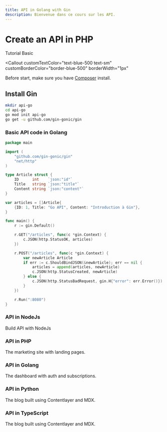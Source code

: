 ```yaml
---
title: API in Golang with Gin
description: Bienvenue dans ce cours sur les API.
---
```


<div className="flex items-center gap-2">
  <h1 className="text-2xl font-bold mr-2">Create an API in PHP</h1>
  <Badge variant="blue">
    Tutorial
  </Badge>
    <Badge variant="pink">
    Basic
  </Badge>
</div>

<Callout 
  customTextColor="text-blue-500 text-sm"
  customBorderColor="border-blue-500"
  borderWidth="1px"
>

Before start, make sure you have [Composer](https://getcomposer.org/download/) install.

</Callout>

## Install Gin

```sh
mkdir api-go
cd api-go
go mod init api-go
go get -u github.com/gin-gonic/gin
```

### Basic API code in Golang

```go
package main

import (
    "github.com/gin-gonic/gin"
    "net/http"
)

type Article struct {
    ID      int    `json:"id"`
    Title   string `json:"title"`
    Content string `json:"content"`
}

var articles = []Article{
    {ID: 1, Title: "Go API", Content: "Introduction à Gin"},
}

func main() {
    r := gin.Default()

    r.GET("/articles", func(c *gin.Context) {
        c.JSON(http.StatusOK, articles)
    })

    r.POST("/articles", func(c *gin.Context) {
        var newArticle Article
        if err := c.ShouldBindJSON(&newArticle); err == nil {
            articles = append(articles, newArticle)
            c.JSON(http.StatusCreated, newArticle)
        } else {
            c.JSON(http.StatusBadRequest, gin.H{"error": err.Error()})
        }
    })

    r.Run(":8080")
}
```

<div className="grid sm:grid-cols-2 gap-4 mt-6">

<Card href="/docs/api/create-api/nodejs">

### API in NodeJs 

Build API with NodeJs
 
</Card>

<Card href="/docs/api/create-api/php">

### API in PHP

The marketing site with landing pages.

</Card>

<Card href="/docs/api/create-api/golang">

### API in Golang

The dashboard with auth and subscriptions.

</Card>

<Card href="/docs/api/create-api/">

### API in Python

The blog built using Contentlayer and MDX.

</Card>

<Card href="/docs/api/create-api/typescript">

### API in TypeScript

The blog built using Contentlayer and MDX.

</Card>

</div>
